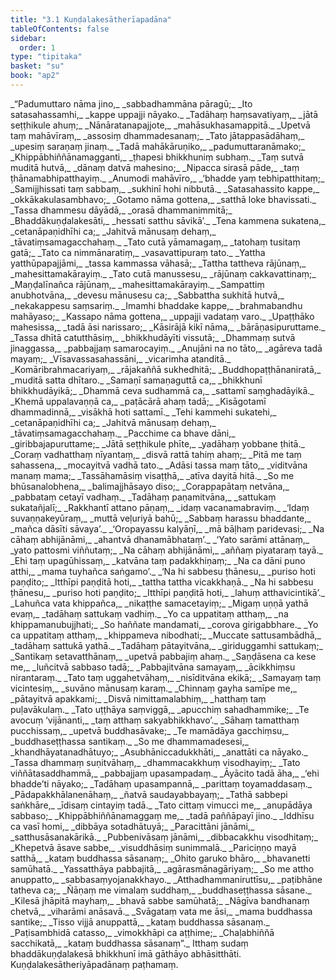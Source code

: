 ```yaml
---
title: "3.1 Kuṇḍalakesātherīapadāna"
tableOfContents: false
sidebar:
  order: 1
type: "tipitaka"
basket: "su"
book: "ap2"
---
```



<DynamicBreadcrumb />

<Division number="1" book="ap2">

<Paragraph number="694" type="verses" book="ap2">
_“Padumuttaro nāma jino,_  
_sabbadhammāna pāragū;_  
_Ito satasahassamhi,_  
_kappe uppajji nāyako._  

</Paragraph>

</Division>
<Division number="2" book="ap2">

<Paragraph number="695" type="verses" book="ap2">
_Tadāhaṃ haṃsavatiyaṃ,_  
_jātā seṭṭhikule ahuṃ;_  
_Nānāratanapajjote,_  
_mahāsukhasamappitā._  

</Paragraph>

</Division>
<Division number="3" book="ap2">

<Paragraph number="696" type="verses" book="ap2">
_Upetvā taṃ mahāvīraṃ,_  
_assosiṃ dhammadesanaṃ;_  
_Tato jātappasādāhaṃ,_  
_upesiṃ saraṇaṃ jinaṃ._  

</Paragraph>

</Division>
<Division number="4" book="ap2">

<Paragraph number="697" type="verses" book="ap2">
_Tadā mahākāruṇiko,_  
_padumuttaranāmako;_  
_Khippābhiññānamagganti,_  
_ṭhapesi bhikkhuniṃ subhaṃ._  

</Paragraph>

</Division>
<Division number="5" book="ap2">

<Paragraph number="698" type="verses" book="ap2">
_Taṃ sutvā muditā hutvā,_  
_dānaṃ datvā mahesino;_  
_Nipacca sirasā pāde,_  
_taṃ ṭhānamabhipatthayiṃ._  

</Paragraph>

</Division>
<Division number="6" book="ap2">

<Paragraph number="699" type="verses" book="ap2">
_Anumodi mahāvīro,_  
_‘bhadde yaṃ tebhipatthitaṃ;_  
_Samijjhissati taṃ sabbaṃ,_  
_sukhinī hohi nibbutā._  

</Paragraph>

</Division>
<Division number="7" book="ap2">

<Paragraph number="700" type="verses" book="ap2">
_Satasahassito kappe,_  
_okkākakulasambhavo;_  
_Gotamo nāma gottena,_  
_satthā loke bhavissati._  

</Paragraph>

</Division>
<Division number="8" book="ap2">

<Paragraph number="701" type="verses" book="ap2">
_Tassa dhammesu dāyādā,_  
_orasā dhammanimmitā;_  
_Bhaddākuṇḍalakesāti,_  
_hessati satthu sāvikā’._  

</Paragraph>

</Division>
<Division number="9" book="ap2">

<Paragraph number="702" type="verses" book="ap2">
_Tena kammena sukatena,_  
_cetanāpaṇidhīhi ca;_  
_Jahitvā mānusaṃ dehaṃ,_  
_tāvatiṃsamagacchahaṃ._  

</Paragraph>

</Division>
<Division number="10" book="ap2">

<Paragraph number="703" type="verses" book="ap2">
_Tato cutā yāmamagaṃ,_  
_tatohaṃ tusitaṃ gatā;_  
_Tato ca nimmānaratiṃ,_  
_vasavattipuraṃ tato._  

</Paragraph>

</Division>
<Division number="11" book="ap2">

<Paragraph number="704" type="verses" book="ap2">
_Yattha yatthūpapajjāmi,_  
_tassa kammassa vāhasā;_  
_Tattha tattheva rājūnaṃ,_  
_mahesittamakārayiṃ._  

</Paragraph>

</Division>
<Division number="12" book="ap2">

<Paragraph number="705" type="verses" book="ap2">
_Tato cutā manussesu,_  
_rājūnaṃ cakkavattinaṃ;_  
_Maṇḍalīnañca rājūnaṃ,_  
_mahesittamakārayiṃ._  

</Paragraph>

</Division>
<Division number="13" book="ap2">

<Paragraph number="706" type="verses" book="ap2">
_Sampattiṃ anubhotvāna,_  
_devesu mānusesu ca;_  
_Sabbattha sukhitā hutvā,_  
_nekakappesu saṃsariṃ._  

</Paragraph>

</Division>
<Division number="14" book="ap2">

<Paragraph number="707" type="verses" book="ap2">
_Imamhi bhaddake kappe,_  
_brahmabandhu mahāyaso;_  
_Kassapo nāma gottena,_  
_uppajji vadataṃ varo._  

</Paragraph>

</Division>
<Division number="15" book="ap2">

<Paragraph number="708" type="verses" book="ap2">
_Upaṭṭhāko mahesissa,_  
_tadā āsi narissaro;_  
_Kāsirājā kikī nāma,_  
_bārāṇasipuruttame._  

</Paragraph>

</Division>
<Division number="16" book="ap2">

<Paragraph number="709" type="verses" book="ap2">
_Tassa dhītā catutthāsiṃ,_  
_bhikkhudāyīti vissutā;_  
_Dhammaṃ sutvā jinaggassa,_  
_pabbajjaṃ samarocayiṃ._  

</Paragraph>

</Division>
<Division number="17" book="ap2">

<Paragraph number="710" type="verses" book="ap2">
_Anujāni na no tāto,_  
_agāreva tadā mayaṃ;_  
_Vīsavassasahassāni,_  
_vicarimha atanditā._  

</Paragraph>

</Division>
<Division number="18" book="ap2">

<Paragraph number="711" type="verses" book="ap2">
_Komāribrahmacariyaṃ,_  
_rājakaññā sukhedhitā;_  
_Buddhopaṭṭhānaniratā,_  
_muditā satta dhītaro._  

</Paragraph>

</Division>
<Division number="19" book="ap2">

<Paragraph number="712" type="verses" book="ap2">
_Samaṇī samaṇaguttā ca,_  
_bhikkhunī bhikkhudāyikā;_  
_Dhammā ceva sudhammā ca,_  
_sattamī saṃghadāyikā._  

</Paragraph>

</Division>
<Division number="20" book="ap2">

<Paragraph number="713" type="verses" book="ap2">
_Khemā uppalavaṇṇā ca,_  
_paṭācārā ahaṃ tadā;_  
_Kisāgotamī dhammadinnā,_  
_visākhā hoti sattamī._  

</Paragraph>

</Division>
<Division number="21" book="ap2">

<Paragraph number="714" type="verses" book="ap2">
_Tehi kammehi sukatehi,_  
_cetanāpaṇidhīhi ca;_  
_Jahitvā mānusaṃ dehaṃ,_  
_tāvatiṃsamagacchahaṃ._  

</Paragraph>

</Division>
<Division number="22" book="ap2">

<Paragraph number="715" type="verses" book="ap2">
_Pacchime ca bhave dāni,_  
_giribbajapuruttame;_  
_Jātā seṭṭhikule phīte,_  
_yadāhaṃ yobbane ṭhitā._  

</Paragraph>

</Division>
<Division number="23" book="ap2">

<Paragraph number="716" type="verses" book="ap2">
_Coraṃ vadhatthaṃ nīyantaṃ,_  
_disvā rattā tahiṃ ahaṃ;_  
_Pitā me taṃ sahassena,_  
_mocayitvā vadhā tato._  

</Paragraph>

</Division>
<Division number="24" book="ap2">

<Paragraph number="717" type="verses" book="ap2">
_Adāsi tassa maṃ tāto,_  
_viditvāna manaṃ mama;_  
_Tassāhamāsiṃ visaṭṭhā,_  
_atīva dayitā hitā._  

</Paragraph>

</Division>
<Division number="25" book="ap2">

<Paragraph number="718" type="verses" book="ap2">
_So me bhūsanalobhena,_  
_balimajjhāsayo diso;_  
_Corappapātaṃ netvāna,_  
_pabbataṃ cetayī vadhaṃ._  

</Paragraph>

</Division>
<Division number="26" book="ap2">

<Paragraph number="719" type="verses" book="ap2">
_Tadāhaṃ paṇamitvāna,_  
_sattukaṃ sukatañjalī;_  
_Rakkhantī attano pāṇaṃ,_  
_idaṃ vacanamabraviṃ._  

</Paragraph>

</Division>
<Division number="27" book="ap2">

<Paragraph number="720" type="verses" book="ap2">
_‘Idaṃ suvaṇṇakeyūraṃ,_  
_muttā veḷuriyā bahū;_  
_Sabbaṃ harassu bhaddante,_  
_mañca dāsīti sāvaya’._  

</Paragraph>

</Division>
<Division number="28" book="ap2">

<Paragraph number="721" type="verses" book="ap2">
_‘Oropayassu kalyāṇī,_  
_mā bāḷhaṃ paridevasi;_  
_Na cāhaṃ abhijānāmi,_  
_ahantvā dhanamābhataṃ’._  

</Paragraph>

</Division>
<Division number="29" book="ap2">

<Paragraph number="722" type="verses" book="ap2">
_‘Yato sarāmi attānaṃ,_  
_yato pattosmi viññutaṃ;_  
_Na cāhaṃ abhijānāmi,_  
_aññaṃ piyataraṃ tayā._  

</Paragraph>

</Division>
<Division number="30" book="ap2">

<Paragraph number="723" type="verses" book="ap2">
_Ehi taṃ upagūhissaṃ,_  
_katvāna taṃ padakkhiṇaṃ;_  
_Na ca dāni puno atthi,_  
_mama tuyhañca saṅgamo’._  

</Paragraph>

</Division>
<Division number="31" book="ap2">

<Paragraph number="724" type="verses" book="ap2">
_‘Na hi sabbesu ṭhānesu,_  
_puriso hoti paṇḍito;_  
_Itthīpi paṇḍitā hoti,_  
_tattha tattha vicakkhaṇā._  

</Paragraph>

</Division>
<Division number="32" book="ap2">

<Paragraph number="725" type="verses" book="ap2">
_Na hi sabbesu ṭhānesu,_  
_puriso hoti paṇḍito;_  
_Itthīpi paṇḍitā hoti,_  
_lahuṃ atthavicintikā’._  

</Paragraph>

</Division>
<Division number="33" book="ap2">

<Paragraph number="726" type="verses" book="ap2">
_Lahuñca vata khippañca,_  
_nikaṭṭhe samacetayiṃ;_  
_Migaṃ uṇṇā yathā evaṃ,_  
_tadāhaṃ sattukaṃ vadhiṃ._  

</Paragraph>

</Division>
<Division number="34" book="ap2">

<Paragraph number="727" type="verses" book="ap2">
_Yo ca uppatitaṃ atthaṃ,_  
_na khippamanubujjhati;_  
_So haññate mandamati,_  
_corova girigabbhare._  

</Paragraph>

</Division>
<Division number="35" book="ap2">

<Paragraph number="728" type="verses" book="ap2">
_Yo ca uppatitaṃ atthaṃ,_  
_khippameva nibodhati;_  
_Muccate sattusambādhā,_  
_tadāhaṃ sattukā yathā._  

</Paragraph>

</Division>
<Division number="36" book="ap2">

<Paragraph number="729" type="verses" book="ap2">
_Tadāhaṃ pātayitvāna,_  
_giriduggamhi sattukaṃ;_  
_Santikaṃ setavatthānaṃ,_  
_upetvā pabbajiṃ ahaṃ._  

</Paragraph>

</Division>
<Division number="37" book="ap2">

<Paragraph number="730" type="verses" book="ap2">
_Saṇḍāsena ca kese me,_  
_luñcitvā sabbaso tadā;_  
_Pabbajitvāna samayaṃ,_  
_ācikkhiṃsu nirantaraṃ._  

</Paragraph>

</Division>
<Division number="38" book="ap2">

<Paragraph number="731" type="verses" book="ap2">
_Tato taṃ uggahetvāhaṃ,_  
_nisīditvāna ekikā;_  
_Samayaṃ taṃ vicintesiṃ,_  
_suvāno mānusaṃ karaṃ._  

</Paragraph>

</Division>
<Division number="39" book="ap2">

<Paragraph number="732" type="verses" book="ap2">
_Chinnaṃ gayha samīpe me,_  
_pātayitvā apakkami;_  
_Disvā nimittamalabhiṃ,_  
_hatthaṃ taṃ puḷavākulaṃ._  

</Paragraph>

</Division>
<Division number="40" book="ap2">

<Paragraph number="733" type="verses" book="ap2">
_Tato uṭṭhāya saṃviggā,_  
_apucchiṃ sahadhammike;_  
_Te avocuṃ ‘vijānanti,_  
_taṃ atthaṃ sakyabhikkhavo’._  

</Paragraph>

</Division>
<Division number="41" book="ap2">

<Paragraph number="734" type="verses" book="ap2">
_Sāhaṃ tamatthaṃ pucchissaṃ,_  
_upetvā buddhasāvake;_  
_Te mamādāya gacchiṃsu,_  
_buddhaseṭṭhassa santikaṃ._  

</Paragraph>

</Division>
<Division number="42" book="ap2">

<Paragraph number="735" type="verses" book="ap2">
_So me dhammamadesesi,_  
_khandhāyatanadhātuyo;_  
_Asubhāniccadukkhāti,_  
_anattāti ca nāyako._  

</Paragraph>

</Division>
<Division number="43" book="ap2">

<Paragraph number="736" type="verses" book="ap2">
_Tassa dhammaṃ suṇitvāhaṃ,_  
_dhammacakkhuṃ visodhayiṃ;_  
_Tato viññātasaddhammā,_  
_pabbajjaṃ upasampadaṃ._  

</Paragraph>

</Division>
<Division number="44" book="ap2">

<Paragraph number="737" type="verses" book="ap2">
_Āyācito tadā āha,_  
_‘ehi bhadde’ti nāyako;_  
_Tadāhaṃ upasampannā,_  
_parittaṃ toyamaddasaṃ._  

</Paragraph>

</Division>
<Division number="45" book="ap2">

<Paragraph number="738" type="verses" book="ap2">
_Pādapakkhālanenāhaṃ,_  
_ñatvā saudayabbayaṃ;_  
_Tathā sabbepi saṅkhāre,_  
_īdisaṃ cintayiṃ tadā._  

</Paragraph>

</Division>
<Division number="46" book="ap2">

<Paragraph number="739" type="verses" book="ap2">
_Tato cittaṃ vimucci me,_  
_anupādāya sabbaso;_  
_Khippābhiññānamaggaṃ me,_  
_tadā paññāpayī jino._  

</Paragraph>

</Division>
<Division number="47" book="ap2">

<Paragraph number="740" type="verses" book="ap2">
_Iddhīsu ca vasī homi,_  
_dibbāya sotadhātuyā;_  
_Paracittāni jānāmi,_  
_satthusāsanakārikā._  

</Paragraph>

</Division>
<Division number="48" book="ap2">

<Paragraph number="741" type="verses" book="ap2">
_Pubbenivāsaṃ jānāmi,_  
_dibbacakkhu visodhitaṃ;_  
_Khepetvā āsave sabbe,_  
_visuddhāsiṃ sunimmalā._  

</Paragraph>

</Division>
<Division number="49" book="ap2">

<Paragraph number="742" type="verses" book="ap2">
_Pariciṇṇo mayā satthā,_  
_kataṃ buddhassa sāsanaṃ;_  
_Ohito garuko bhāro,_  
_bhavanetti samūhatā._  

</Paragraph>

</Division>
<Division number="50" book="ap2">

<Paragraph number="743" type="verses" book="ap2">
_Yassatthāya pabbajitā,_  
_agārasmānagāriyaṃ;_  
_So me attho anuppatto,_  
_sabbasaṃyojanakkhayo._  

</Paragraph>

</Division>
<Division number="51" book="ap2">

<Paragraph number="744" type="verses" book="ap2">
_Atthadhammaniruttīsu,_  
_paṭibhāne tatheva ca;_  
_Ñāṇaṃ me vimalaṃ suddhaṃ,_  
_buddhaseṭṭhassa sāsane._  

</Paragraph>

</Division>
<Division number="52" book="ap2">

<Paragraph number="745" type="verses" book="ap2">
_Kilesā jhāpitā mayhaṃ,_  
_bhavā sabbe samūhatā;_  
_Nāgīva bandhanaṃ chetvā,_  
_viharāmi anāsavā._  

</Paragraph>

</Division>
<Division number="53" book="ap2">

<Paragraph number="746" type="verses" book="ap2">
_Svāgataṃ vata me āsi,_  
_mama buddhassa santike;_  
_Tisso vijjā anuppattā,_  
_kataṃ buddhassa sāsanaṃ._  

</Paragraph>

</Division>
<Division number="54" book="ap2">

<Paragraph number="747" type="verses" book="ap2">
_Paṭisambhidā catasso,_  
_vimokkhāpi ca aṭṭhime;_  
_Chaḷabhiññā sacchikatā,_  
_kataṃ buddhassa sāsanaṃ”._  

</Paragraph>

<Paragraph number="748" book="ap2">
Itthaṃ sudaṃ bhaddākuṇḍalakesā bhikkhunī imā gāthāyo abhāsitthāti.

</Paragraph>
</Division>

<Paragraph number="749" type="center" book="ap2">
Kuṇḍalakesātheriyāpadānaṃ paṭhamaṃ.
</Paragraph>
